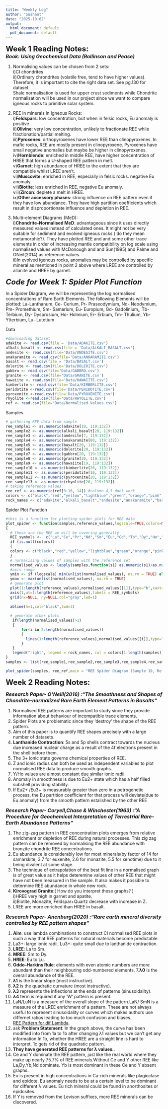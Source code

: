 ```yaml
---
title: "Weekly Log"
author: "Sushant"
date: "2025-10-02"
output:
  html_document: default
  pdf_document: default
---
```


<font size="5">**Week 1 Reading Notes:**</font>   
<font size="3">***Book: Using Geochemical Data (Rollinson and Pease)***</font>

1. Normalising values can be chosen from 2 sets:      
i)CI chondrites   
ii)Ordinary chrondrites (volatile free, tend to have higher values).  
Therefore, it is important to cite the right data set. See pg.130 for dataset.   
Shale normalisation is used for upper crust sediments while Chondrite normalisation will be used in our project since we want to compare igneous rocks to primitive solar system. 

2. REE in minerals in Igneous Rocks:  
i)**Feldspars**: low concentration, but when in felsic rocks, Eu anomaly is positive   
ii)**Olivine**: very low concentration, unlikely to fractionate REE while fractionation/partial melting.   
iii)**Pyroxenes**: orthopyroxenes have lower REE than clinopyroxenes. In mafic rocks, REE are mostly present in clinopyroxene. Pyroxenes have small negative anomalies but maybe be higher in clinopyroxenes.  
iv)**Hornblende**: enriched in middle REE, have higher concentration of HREE that forms a U-shaped REE pattern in melt.   
v)**Garnet**: high abundance of HREE to the extent that they are compatible whilst LREE aren't.    
vi)**Muscovite**: enriched in REE, especially in felsic rocks. negative Eu anomaly.    
vii)**Biotite**: less enriched in REE, negative Eu anomaly.   
viii)**Zircon**: deplete a melt in HREE.     
ix)**Other accessory phases**: strong influence on REE pattern even if they have low abundance. They have high partition coefficients which result in disproportionate influence and depletion in REE.      

3. Multi-element Diagrams (MeD):  
i)**Chondrite-Normalised MeD**: advantageous since it uses directly measured values instead of calculated ones. It might not be very suitable for sediment and evolved igneous rocks ( do they mean metamorphic?). They have plotted REE and and some other trace elements in order of increasing mantle compatibility on log scale using normalised values with McDonough and and Sun(1995) and Palme and ONeil(2014) as reference values.  
ii)In evolved igenous rocks, anomalies may be controlled by specific mineral as mentioned in point 2 above where LREE are controlled by allanite and HREE by garnet. 

<font size="5">***Code for Week 1: Spider Plot Function***</font>

In a Spider Diagram, we will be representing the log normalised concentrations of Rare Earth Elements. The following Elements will be plotted: 
La-Lanthanum, Ce- Cerium, Pr- Praseodymium, Nd- Neodymium, Pm- Promethium, Sm- Samarium, Eu- Europium, Gd- Gadolinium,, Tb- Terbium, Dy- Dysprosium, Ho- Holmium, Er- Erbium, Tm- Thulium, Yb- Ytterbium, Lu- Lutetium 

Data 
```r
#downloading dataset
adakite <- read.csv(file = 'Data/ADAKITE.csv')
alkali_basalt <- read.csv(file = 'Data/ALKALI_BASALT.csv')
andesite <- read.csv(file='Data/ANDESITE.csv')
anakaramite <- read.csv(file='Data/ANKARAMITE.csv')
basalt <- read.csv(file = 'Data/BASALT.csv')
dolerite <- read.csv(file='Data/DOLERITE.csv')
gabbro <- read.csv(file='Data/GABBRO.csv')
granite <- read.csv(file='Data/GRANITE.csv')
hawaiite <- read.csv(file='Data/HAWAIITE.csv')
kimberlite <- read.csv(file='Data/KIMBERLITE.csv')
peridotite <-read.csv(file='Data/PERIDOTITE.csv')
pyroxenite <-read.csv(file='Data/PYROXENITE.csv')
rhyolite <-read.csv(file='Data/RHYOLITE.csv')
ref <- read.csv(file='Data/Normalised Values.csv')
```

Samples
```r
# gathering REE data from sample
ree_sample1 <- as.numeric(adakite[19, 119:132]) 
ree_sample2 <- as.numeric(alkali_basalt[20, 119:132]) 
ree_sample3 <- as.numeric(andesite[7, 119:132]) 
ree_sample4 <- as.numeric(anakaramite[80, 119:132]) 
ree_sample5 <- as.numeric(basalt[20, 119:132])
ree_sample6 <- as.numeric(dolerite[20, 119:132])
ree_sample7 <- as.numeric(gabbro[20, 119:132])
ree_sample8 <- as.numeric(granite[20, 119:132])
ree_sample9 <- as.numeric(hawaiite[19, 119:132])
ree_sample10 <- as.numeric(kimberlite[20, 119:132])
ree_sample11 <- as.numeric(peridotite[10, 119:132])
ree_sample12 <- as.numeric(pyroxenite[20, 119:132])
ree_sample13 <- as.numeric(rhyolite[20, 119:132])
# taking reference values 
ree_ref <- as.numeric(ref[3:16, 14]) #column 4,5 dont work
colors <- c("black","red","yellow","lightblue","green","orange","pink","cyan","purple","brown","gold","violet","navy")
rock_names <- c("adakite","alkali_basalt","andesite","anakaramite","basalt","dolerite","gabbro","granite","hawaiite","kimberlite","peridotite","pyroxenite","rhyolite")
```

Spider Plot Function
```r
#this is a function for plotting spider plots for REE data
plot_spider <- function(samples,reference_values,logscale=TRUE,colors=NULL,main= "Spider Plot for Normalised REE Values",xlab="Rare Earth Elements",ylab ="Normalised values")
{
  # these are the REE we will be covering generally
  REE_symbols <-  c("La","Ce","Pr","Nd","Sm","Eu","Gd","Tb","Dy","Ho","Er","Tm","Yb","Lu")
  if (is.null(colors)) 
  {
  colors <- c("black","red","yellow","lightblue","green","orange","pink","cyan","purple","brown","gold","violet","navy")
  }
  # normalising values of samples with the reference set
  normalised_values <- lapply(samples,function(s1) as.numeric(s1)/as.numeric(reference_values))
  #axis range
  ymin <- if (logscale) min(unlist(normalised_values), na.rm = TRUE) else 0
  ymax <- max(unlist(normalised_values), na.rm = TRUE)
  # generate plot 
  plot(1:length(reference_values),normalised_values[[1]],type="b",xaxt="n",,xlab="Rare Earth Elements",ylab ="Concentration",log = 'y',ylim = c(ymin, ymax),col=colors[1])
  axis(1,at=1:length(reference_values),labels = REE_symbols)
  grid(nx=NULL, ny=NULL,col="gray",lwd=1)
  
  abline(h=1,col="black",lwd=3)
  
  # generate other plots 
   if(length(normalised_values)>1)
   { 
       for(i in 2:length(normalised_values))
       {
         lines(1:length(reference_values),normalised_values[[i]],type="b",col=colors[i])
       }
   }
   legend("right", legend = rock_names, col = colors[1:length(samples)], lty = 1, lwd = 2, bty = "n")
}
samples <- list(ree_sample1,ree_sample2,ree_sample3,ree_sample4,ree_sample5,ree_sample6,ree_sample7,ree_sample8,ree_sample9,ree_sample10,ree_sample11,ree_sample12,ree_sample13)

plot_spider(samples, ree_ref,main = "REE Spider Diagram (Sample 19, Reference: m&s )")
```

<font size="5">**Week 2 Reading Notes:**</font>  

<font size="3">***Research Paper- O'Neill(2016) :"The Smoothness and Shapes of Chondrite-normalized Rare Earth Element Patterns in Basalts"***</font>

1. Normalised REE patterns are important to study since they provide information about behaviour of incompatible trace elements. 
2. Spider Plots are problematic since they 'destroy' the shape of the REE pattern.
3. Aim of this paper is to quantify REE shapes precisely with a large number of datasets.
4. **Lanthanide Contraction**: 5s and 5p shells contract towards the nucleus due increased nuclear charge as a result of the 4f electrons present in the shell before them. 
5. The 3+ ionic state governs chemical properties of REE. 
6. Z and ionic radius can both be used as independent variables to plot normalised REE data to produce smooth graphs. 
7. Y/Ho values are almost constant due similar ionic radii. 
8. Anomaly in smoothness is due to Eu2+ state which has a half filled subshell providing stability. 
9. If Eu2+ /Eu3+ is measurably greater than zero in a petrogenetic process, the Eu partition coefficient for that process will deviate(due to Eu anomaly) from the smooth pattern estalished by the other REE 

<font size="3">***Research Paper- Coryell,Chase & Winchester(1963) :"A Procedure for Geochemical Interpretation of Terrestrial Rare-Earth Abundance Patterns"***</font>

1. The zig--zag pattern in REE concentration plots emerges from relative enrichment or depletion of REE during natural processes. This zig zag pattern can be removed by normalising the REE abundance with bronzite chondrite REE concentrations. 
2. Eu abundance is considerably low for most minerals(by factor of 14 for samarskite, 3.7 for euxenite, 2.6 for monazite, 5.5 for xenotime)  due to it being divalent at some stage. 
3. The technique of extrapolation of the best fit line in a normalised graph is of great value as it helps deteremine values of other REE that might have not been measured in the sample. It also makes it possible to determine REE abundance in whole new rock.  
4. **Kirovograd Granite**:( How do you interpret these graphs? )  
i)HREE very high in garnet and apatite.    
ii)Biotite, Monazite, Feldspar+Quartz decrease with increase in Z. 
5. LREE are more enriched than HREE in basalt. 


<font size="3">***Research Paper- Anenburg(2020) :"Rare earth mineral diversity controlled by REE pattern shapes"***</font>

1. **Aim**: use lambda combinations to construct CI normalised REE plots in such a way that REE patterns for natural materials become predictable.  
2. La3+: large ionic radii, Lu3+: quite small due to lanthanide contraction.   
3. **LREE**: La to Sm.    
4. **MREE**: Sm to Dy.    
5. **HREE**: Eu to Lu.    
6. **Oddo–Harkins Rule**: elements with even atomic numbers are more abundant than their neighbouring odd-numbered elements. 7.**λ0** is the overall abundance of the REE.  
8. **λ1** is the linear slope (most instructive).        
9. **λ2** is the quadratic curvature (most instructive).    
10. **λ3** represents the inflections at the ends of patterns (sinusoidality).    
11. **λ4** term is required if any ‘W’ pattern is present.     
12. LaN/LuN is a measure of the overall slope of the pattern.LaN/ SmN is a measure of the LREE enrichment of a pattern. These are not always useful to represent sinusoidality or curves which makes authors use differnet ratios leading to too much confusion and biases.  
[REE Pattern for dif Lambda](setwd("~/Desktop/MSci Project/RareEarthElements/Images/REE Pattern for dif lambda value").png).  
13. ask **Problem Statement**: In the graph above, the curve has been modified into from 1a to 1b after changing λ1 values but we can't get any information.In 1b, whether the HREE are a straight line is hard to interpret. 1c gets rid of the quadratic pattern. 
14. **They have generated REE patterns for λ values.**.  
15. Ce and Y dominate the REE pattern, just like the real world where they make up nearly 75.7% of REE minerals.Without Ce and Y other REE like La,Dy,Yb,Nd dominate. Yb is most dominant in these Ce and Y absent graphs.    
16. Eu is present in high concentrations in Ca-rich minerals like plagioclase and epidote. Eu anomaly needs to be at a certain level to be dominant for different λ values. Eu rich mineral could be found in anorthosites or epidosites. 
17. If Y is removed from the Levison suffixes, more REE minerals can be discovered. 





